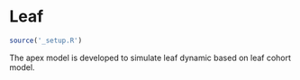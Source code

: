 # Leaf {#cha:leaf}


```r
source('_setup.R')
```

The apex model is developed to simulate leaf dynamic based on leaf cohort model.






<!-- 

## Cohort population

Cohort population is initialized as the total stem population at appearance of leaf cohort, and proportionally reduced by plant and stem mortalities (\@ref(#sec-structure-mortality)) at each day after appearance.

<div class='fig-output'>
```r
# y_cols <- c('Wheat.Leaf.CohortLivePopulation')
# plot_report_vector(report, x_var, y_cols, x_lab = x_lab, y_lab = 'Live (cohort) population')

```
</div>

The total leaf number is multiplied by leaf cohort number and stem number (Figure \@ref(fig:leaf-number)).

<div class="fig-output">
```r
y_cols <- c(
    'Wheat.Leaf.PlantAppearedLeafNo',
    #'Wheat.Leaf.PlantAppearedGreenLeafNo',
    'Wheat.Leaf.PlantsenescedLeafNo')

plot_report(report, x_var, y_cols, x_lab = x_lab, 
            y_lab = 'Leaf number')
```
</div>



```block
The tiller death is detached from plants, but leaf death isn't detached.
```



-->





